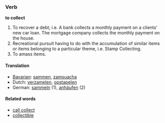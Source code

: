===Verb===
'''to collect'''
#To recover a debt; i.e. A bank collects a monthly payment on a clients' new car loan. The mortgage company collects the monthly payment on the house.
#Recreational pursuit having to do with the accumulation of similar items or items belonging to a particular theme, i.e. Stamp Collecting.
#To amass items.

==== Translation ====
*[[Bavarian]]: [[sammen]], [[zamsuacha]]
*Dutch: [[verzamelen]], [[opstapelen]]
*German: [[sammeln]] (1), [[anhäufen]] (2)

====Related words====
*[[call collect]]
*[[collectible]]